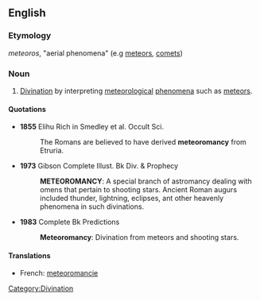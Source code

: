 ==English==

===Etymology===
{{AGr.}} ''meteoros'', "aerial phenomena" (e.g [[meteor]]s, [[comet]]s)

===Noun===
{{en-noun|-}}

# [[divination|Divination]] by interpreting [[meteorological]] [[phenomena]] such as [[meteor]]s.

====Quotations====
*'''1855''' Elihu Rich in Smedley et al. Occult Sci.
*:The Romans are believed to have derived '''meteoromancy''' from Etruria.

*'''1973''' Gibson Complete Illust. Bk Div. & Prophecy
*:'''METEOROMANCY''': A special branch of astromancy dealing with omens that pertain to shooting stars. Ancient Roman augurs included thunder, lightning, eclipses, ant other heavenly phenomena in such divinations.

*'''1983''' Complete Bk Predictions
*:'''Meteoromancy''': Divination from meteors and shooting stars.

====Translations====
{{checktrans-top|divination by interpreting meteorological phenomena}}
*French: [[meteoromancie]]
{{checktrans-mid}}
{{checktrans-bottom}}

[[Category:Divination]]